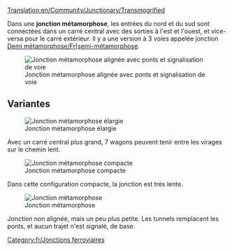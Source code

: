 [[Translation:en/Community/Junctionary/Transmogrified]]

{{fr/Menu de Croisements}}
Dans une '''jonction métamorphose''', les entrées du nord et du sud sont connectées dans un carré central avec des sorties à l'est et l'ouest, et vice-versa pour le carré extérieur. Il y a une version à 3 voies appelée jonction [[Demi métamorphose/Fr[semi-métamorphose]].

[[File:en/Transmogrified.aligned.png|frame|none|Jonction métamorphose alignée avec ponts et signalisation de voie]]

{{fr/Critère de jonction|Modéré|2|0|1|0|0|1|0|1|0|0|0||Les trains en panne n'affectent qu'une voie.|

* Distance inter-signaux maximale: 6
* Cases minimales entre deux virages: 5 (diagonale)
* Zone: 12 x 12 (50 cases en plus)

}}

==Variantes==

[[File:en/Ttd.transmogrified.large.png|frame|none|Jonction métamorphose élargie]]

Avec un carré central plus grand, 7 wagons peuvent tenir entre les virages sur le chemin lent.

[[File:en/Ttd.transmogrified.compact.png|frame|none|Jonction métamorphose compacte]]

Dans cette configuration compacte, la jonction est très lente.

[[File:en/Ttd.transmogrified.deblock.png|frame|none|Jonction métamorphose]]

Jonction non alignée, mais un peu plus petite. Les tunnels remplacent les ponts, et aucun trajet n'est signalé, de base.

[[Category:fr/Jonctions ferroviaires]]